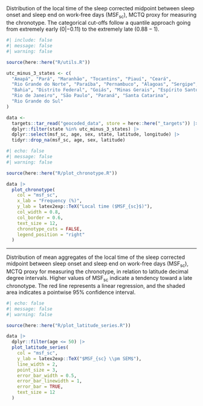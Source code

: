 <!-- %:::% slides-results begin %:::% -->
---

::: {.notes}
Distribution of the local time of the sleep corrected midpoint between sleep onset and sleep end on work-free days (MSF~sc~), MCTQ proxy for measuring the chronotype. The categorical cut-offs follow a quantile approach going from extremely early ($0 |- 0.11$) to the extremely late ($0.88 - 1$).
:::

```r
#| include: false
#| message: false
#| warning: false

source(here::here("R/utils.R"))

utc_minus_3_states <- c(
  "Amapá", "Pará", "Maranhão", "Tocantins", "Piauí", "Ceará",
  "Rio Grande do Norte", "Paraíba", "Pernambuco", "Alagoas", "Sergipe",
  "Bahia", "Distrito Federal", "Goiás", "Minas Gerais", "Espírito Santo",
  "Rio de Janeiro", "São Paulo", "Paraná", "Santa Catarina",
  "Rio Grande do Sul"
)

data <- 
  targets::tar_read("geocoded_data", store = here::here("_targets")) |>
  dplyr::filter(state %in% utc_minus_3_states) |>
  dplyr::select(msf_sc, age, sex, state, latitude, longitude) |>
  tidyr::drop_na(msf_sc, age, sex, latitude)
```

```r
#| echo: false
#| message: false
#| warning: false

source(here::here("R/plot_chronotype.R"))

data |> 
  plot_chronotype(
    col = "msf_sc", 
    x_lab = "Frequency (%)",
    y_lab = latex2exp::TeX("Local time ($MSF_{sc}$)"),
    col_width = 0.8,
    col_border = 0.6,
    text_size = 12,
    chronotype_cuts = FALSE,
    legend_position = "right"
  )
```

---

::: {.notes}
Distribution of mean aggregates of the local time of the sleep corrected midpoint between sleep onset and sleep end on work-free days (MSF~sc~), MCTQ proxy for measuring the chronotype, in relation to latitude decimal degree intervals. Higher values of MSF~sc~ indicate a tendency toward a late chronotype. The red line represents a linear regression, and the shaded area indicates a pointwise 95% confidence interval.
:::

```r
#| echo: false
#| message: false
#| warning: false

source(here::here("R/plot_latitude_series.R"))

data |>
  dplyr::filter(age <= 50) |>
  plot_latitude_series(
    col = "msf_sc", 
    y_lab = latex2exp::TeX("$MSF_{sc} \\pm SEM$"), 
    line_width = 2, 
    point_size = 3,
    error_bar_width = 0.5, 
    error_bar_linewidth = 1, 
    error_bar = TRUE,
    text_size = 12
  )
```
<!-- %:::% slides-results end %:::% -->
